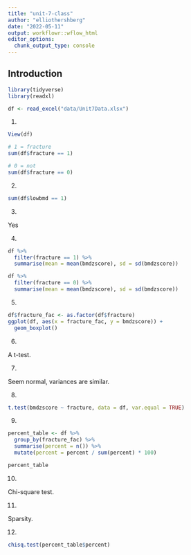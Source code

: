 ```yaml
---
title: "unit-7-class"
author: "elliothershberg"
date: "2022-05-11"
output: workflowr::wflow_html
editor_options:
  chunk_output_type: console
---
```


## Introduction

```r
library(tidyverse)
library(readxl)
```

```r
df <- read_excel("data/Unit7Data.xlsx")
```

1.

```r
View(df)
```

```r
# 1 = fracture
sum(df$fracture == 1)

# 0 = not
sum(df$fracture == 0)
```

2.

```r
sum(df$lowbmd == 1)
```

3.

Yes

4.

```r
df %>%
  filter(fracture == 1) %>%
  summarise(mean = mean(bmdzscore), sd = sd(bmdzscore))
```

```r
df %>%
  filter(fracture == 0) %>%
  summarise(mean = mean(bmdzscore), sd = sd(bmdzscore))
```

5.

```r
df$fracture_fac <- as.factor(df$fracture)
ggplot(df, aes(x = fracture_fac, y = bmdzscore)) +
  geom_boxplot()
```

6.

A t-test.

7.

Seem normal, variances are similar.

8.

```r
t.test(bmdzscore ~ fracture, data = df, var.equal = TRUE)
```

9.

```r
percent_table <- df %>%
  group_by(fracture_fac) %>%
  summarise(percent = n()) %>%
  mutate(percent = percent / sum(percent) * 100)

percent_table
```

10.

Chi-square test.

11.

Sparsity.

12.

```r
chisq.test(percent_table$percent)
```

